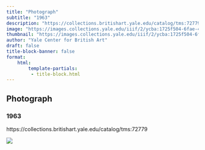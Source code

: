 ```yaml
---
title: "Photograph"
subtitle: "1963"
description: "https://collections.britishart.yale.edu/catalog/tms:72779"
image: "https://images.collections.yale.edu/iiif/2/ycba:1725f504-6fae-4fea-b7a6-72e91aba254b/full/300,/0/default.jpg"
thumbnail: "https://images.collections.yale.edu/iiif/2/ycba:1725f504-6fae-4fea-b7a6-72e91aba254b/full/200,/0/default.jpg"
author: "Yale Center for British Art"
draft: false
title-block-banner: false
format:
    html:
        template-partials:
         - title-block.html
---
```

## Photograph
### 1963
https://collections.britishart.yale.edu/catalog/tms:72779

::: {.column-margin}
<img src="https://images.collections.yale.edu/iiif/2/ycba:1725f504-6fae-4fea-b7a6-72e91aba254b/full/400,/0/default.jpg">

:::

